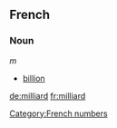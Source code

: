 ==French==

===Noun===

''m''
* [[billion]]

[[Category:French numbers]]

[[de:milliard]]
[[fr:milliard]]